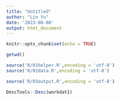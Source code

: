 ```yaml
---
title: "Untitled"
author: "Lin Yu"
date: '2023-08-08'
output: html_document
---
```


```r
knitr::opts_chunk$set(echo = TRUE)
```

```r
getwd()
```

```r
source('R/01helper.R',encoding = 'utf-8')
source('R/02data.R',encoding = 'utf-8')
```
```r
source('R/03output.R',encoding = 'utf-8')
```


```r
DescTools::Desc(workdat1)
```


